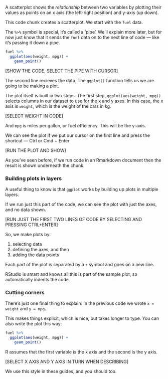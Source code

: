 A scatterplot shows the *relationship* between two variables by plotting their values as points on an x axis (the left-right position) and y-axis (up down).


This code chunk creates a scatterplot. We start with the `fuel` data.

The `%>%` symbol is special, it's called a 'pipe'. We'll explain more later, but for now just know
that it sends the `fuel` data on to the next line of code — like it's passing it down a pipe.

```r
fuel %>%
  ggplot(aes(weight, mpg)) +
    geom_point()
```

[SHOW THE CODE, SELECT THE PIPE WITH CURSOR]


The second line recieves the data. The `ggplot()` function tells us we are going to be making a plot.

The plot itself is built in two steps. The first step, `ggplot(aes(weight, mpg))` selects columns in our dataset to use for the x and y axes. In this case, the x axis is `weight`, which is the weight of the cars in kg.

[SELECT WEIGHT IN CODE]

And `mpg` is miles per gallon, or fuel efficiency. This will be the y-axis.

We can see the plot if we put our cursor on the first line and press the shortcut — Ctrl or Cmd + Enter

[RUN THE PLOT AND SHOW]

As you've seen before, if we run code in an Rmarkdown document then the result is shown underneath the chunk.



### Building plots in layers


A useful thing to know is that `ggplot` works by building up plots in multiple layers.

If we run just this part of the code, we can see the plot with just the axes, and no data shown.

[RUN JUST THE FIRST TWO LINES OF CODE BY SELECTING AND PRESSING CTRL+ENTER]

So, we make plots by:

1. selecting data
2. defining the axes, and then
3. adding the data points

Each part of the plot is separated by a `+` symbol and goes on a new line.

RStudio is smart and knows all this is part of the sample plot, so automatically indents the code.

### Cutting corners

There's just one final thing to explain:  In the previous code we wrote `x = weight` and `y = mpg`.

This makes things explicit, which is nice, but takes longer to type. You can also write the plot this way:

```r
fuel %>%
  ggplot(aes(weight, mpg)) +
    geom_point()         
```

R assumes that the first variable is the x axis and the second is the y axis.

[SELECT X AXIS AND Y AXIS IN TURN WHEN DESCRIBING]

We use this style in these guides, and you should too.
